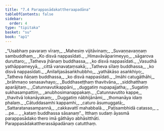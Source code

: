 ```yaml
---
title: "7.4 Parappasādakattheraapadāna"
tableOfContents: false
sidebar:
  order: 4
type: "tipitaka"
basket: "su"
book: "ap1"
---
```



<DynamicBreadcrumb />

<Division number="20" book="ap1" bookNo="20" page="126">

<Paragraph number="1516" type="verses" book="ap1">
_“Usabhaṃ pavaraṃ vīraṃ,_  
_Mahesiṃ vijitāvinaṃ;_  
_Suvaṇṇavaṇṇaṃ sambuddhaṃ,_  
_Ko disvā nappasīdati._  

</Paragraph>

</Division>
<Division number="21" book="ap1" bookNo="20" page="126">

<Paragraph number="1517" type="verses" book="ap1">
_Himavāvāparimeyyo,_  
_sāgarova duruttaro;_  
_Tatheva jhānaṃ buddhassa,_  
_ko disvā nappasīdati._  

</Paragraph>

</Division>
<Division number="22" book="ap1" bookNo="20" page="126">

<Paragraph number="1518" type="verses" book="ap1">
_Vasudhā yathāppameyyā,_  
_cittā vanavaṭaṃsakā;_  
_Tatheva sīlaṃ buddhassa,_  
_ko disvā nappasīdati._  

</Paragraph>

</Division>
<Division number="23" book="ap1" bookNo="20" page="126">

<Paragraph number="1519" type="verses" book="ap1">
_Anilañjasāsaṅkhubbho,_  
_yathākāso asaṅkhiyo;_  
_Tatheva ñāṇaṃ buddhassa,_  
_ko disvā nappasīdati._  

</Paragraph>

</Division>
<Division number="24" book="ap1" bookNo="20" page="126">

<Paragraph number="1520" type="verses" book="ap1">
_Imāhi catugāthāhi,_  
_brāhmaṇo senasavhayo;_  
_Buddhaseṭṭhaṃ thavitvāna,_  
_siddhatthaṃ aparājitaṃ._  

</Paragraph>

</Division>
<Division number="25" book="ap1" bookNo="20" page="126">

<Paragraph number="1521" type="verses" book="ap1">
_Catunnavutikappāni,_  
_duggatiṃ nupapajjatha;_  
_Sugatiṃ sukhasampattiṃ,_  
_anubhosimanappakaṃ._  

</Paragraph>

</Division>
<Division number="26" book="ap1" bookNo="20" page="126">

<Paragraph number="1522" type="verses" book="ap1">
_Catunnavutito kappe,_  
_thavitvā lokanāyakaṃ;_  
_Duggatiṃ nābhijānāmi,_  
_thomanāya idaṃ phalaṃ._  

</Paragraph>

</Division>
<Division number="27" book="ap1" bookNo="20" page="126">

<Paragraph number="1523" type="verses" book="ap1">
_Cātuddasamhi kappamhi,_  
_caturo āsumuggatā;_  
_Sattaratanasampannā,_  
_cakkavattī mahabbalā._  

</Paragraph>

</Division>
<Division number="28" book="ap1" bookNo="20" page="126">

<Paragraph number="1524" type="verses" book="ap1">
_Paṭisambhidā catasso,_  
_ …pe… _  
_kataṃ buddhassa sāsanaṃ”._  

</Paragraph>

<Paragraph number="1525" book="ap1">
Itthaṃ sudaṃ āyasmā parappasādako thero imā gāthāyo abhāsitthāti.

</Paragraph>
</Division>

<Paragraph number="1526" type="center" book="ap1">
Parappasādakattherassāpadānaṃ catutthaṃ.
</Paragraph>